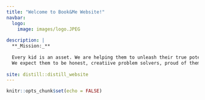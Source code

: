 ```yaml
---
title: "Welcome to Book&Me Website!"
navbar:
  logo:
    image: images/logo.JPEG
    
description: |
  **_Mission:_** 
  
  Every kid is an asset. We are helping them to unleash their true potential into the service and delight of the mankind and universe. Our focus is not only make them competent but make them care for others and environment. 
  We expect them to be honest, creatiive problem solvers, proud of themselves as human and ready to face the world confidently.
  
site: distill::distill_website
---
```


```r
knitr::opts_chunk$set(echo = FALSE)

```

